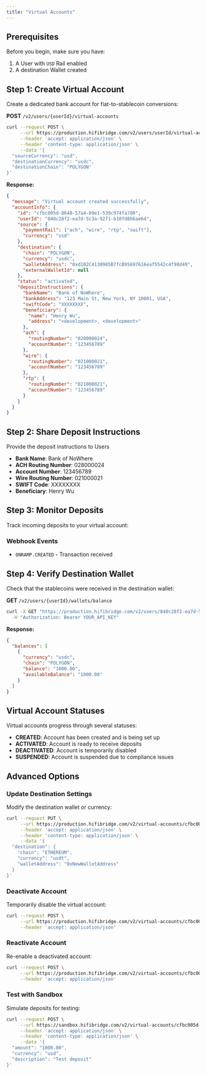 ```yaml
---
title: "Virtual Accounts"
---
```


## Prerequisites

Before you begin, make sure you have:

1. A User with `USD` Rail enabled
2. A destination Wallet created

## Step 1: Create Virtual Account

Create a dedicated bank account for fiat-to-stablecoin conversions:

**POST** `/v2/users/{userId}/virtual-accounts`

```bash
curl --request POST \
     --url https://production.hifibridge.com/v2/users/userId/virtual-accounts \
     --header 'accept: application/json' \
     --header 'content-type: application/json' \
     --data '{
  "sourceCurrency": "usd",
  "destinationCurrency": "usdc",
  "destinationChain": "POLYGON"
}'
```

**Response:**

```json
{
  "message": "Virtual account created successfully",
  "accountInfo": {
    "id": "cfbc005d-8640-57a4-89e1-539c974fa780",
    "userId": "840c28f2-ea7d-5c3a-9271-b10fd8b6ae6d",
    "source": {
      "paymentRail": ["ach", "wire", "rtp", "swift"],
      "currency": "usd"
    },
    "destination": {
      "chain": "POLYGON",
      "currency": "usdc",
      "walletAddress": "0xd102C4130985B7fcB95697616eaf5542c4f98d49",
      "externalWalletId": null
    },
    "status": "activated",
    "depositInstructions": {
      "bankName": "Bank of NoWhere",
      "bankAddress": "123 Main St, New York, NY 10001, USA",
      "swiftCode": "XXXXXXXX",
      "beneficiary": {
        "name": "Henry Wu",
        "address": "<development>, <development>"
      },
      "ach": {
        "routingNumber": "028000024",
        "accountNumber": "123456789"
      },
      "wire": {
        "routingNumber": "021000021",
        "accountNumber": "123456789"
      },
      "rtp": {
        "routingNumber": "021000021",
        "accountNumber": "123456789"
      }
    }
  }
}
```

## Step 2: Share Deposit Instructions

Provide the deposit instructions to Users

- **Bank Name**: Bank of NoWhere
- **ACH Routing Number**: 028000024
- **Account Number**: 123456789
- **Wire Routing Number**: 021000021
- **SWIFT Code**: XXXXXXXX
- **Beneficiary**: Henry Wu

## Step 3: Monitor Deposits

Track incoming deposits to your virtual account:

### Webhook Events

- `ONRAMP.CREATED` - Transaction received

## Step 4: Verify Destination Wallet

Check that the stablecoins were received in the destination wallet:

**GET** `/v2/users/{userId}/wallets/balance`

```bash
curl -X GET "https://production.hifibridge.com/v2/users/840c28f2-ea7d-5c3a-9271-b10fd8b6ae6d/wallets/balance?chain=POLYGON&currency=usdc" \
  -H "Authorization: Bearer YOUR_API_KEY"
```

**Response:**

```json
{
  "balances": [
    {
      "currency": "usdc",
      "chain": "POLYGON",
      "balance": "1000.00",
      "availableBalance": "1000.00"
    }
  ]
}
```

## Virtual Account Statuses

Virtual accounts progress through several statuses:

- **CREATED**: Account has been created and is being set up
- **ACTIVATED**: Account is ready to receive deposits
- **DEACTIVATED**: Account is temporarily disabled
- **SUSPENDED**: Account is suspended due to compliance issues

## Advanced Options

### Update Destination Settings

Modify the destination wallet or currency:

```bash
curl --request PUT \
     --url https://production.hifibridge.com/v2/virtual-accounts/cfbc005d-8640-57a4-89e1-539c974fa780 \
     --header 'accept: application/json' \
     --header 'content-type: application/json' \
     --data '{
  "destination": {
    "chain": "ETHEREUM",
    "currency": "usdt",
    "walletAddress": "0xNewWalletAddress"
  }
}'
```

### Deactivate Account

Temporarily disable the virtual account:

```bash
curl --request POST \
     --url https://production.hifibridge.com/v2/virtual-accounts/cfbc005d-8640-57a4-89e1-539c974fa780/deactivate \
     --header 'accept: application/json'
```

### Reactivate Account

Re-enable a deactivated account:

```bash
curl --request POST \
     --url https://production.hifibridge.com/v2/virtual-accounts/cfbc005d-8640-57a4-89e1-539c974fa780/reactivate \
     --header 'accept: application/json'
```

### Test with Sandbox

Simulate deposits for testing:

```bash
curl --request POST \
     --url https://sandbox.hifibridge.com/v2/virtual-accounts/cfbc005d-8640-57a4-89e1-539c974fa780/simulate-deposit \
     --header 'accept: application/json' \
     --header 'content-type: application/json' \
     --data '{
  "amount": "1000.00",
  "currency": "usd",
  "description": "Test deposit"
}'
```
